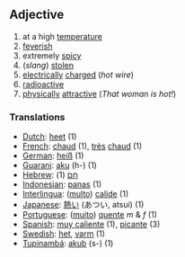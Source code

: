==Adjective==
#at a high [[temperature]]
#[[feverish]]
#extremely [[spicy]]
#(''slang'') [[stolen]]
#[[electrical]]ly [[charge]]d (''hot wire'')
#[[radioactive]]
#[[physical]]ly [[attractive]] (''That woman is hot!'')

===Translations===
*[[Dutch]]: [[heet]] (1)
*[[French]]: [[chaud]] (1), [[très]] [[chaud]] (1)
*[[German]]: [[heiß]] (1)
*[[Guarani]]: [[aku]] (h-) (1)
*[[Hebrew]]: [[חם]] (1)
*[[Indonesian]]: [[panas]] (1)
*[[Interlingua]]: ([[multo]]) [[calide]] (1)
*[[Japanese]]: [[熱い]] (あつい, atsui) (1)
*[[Portuguese]]: ([[muito]]) [[quente]] ''m'' & ''f'' (1)
*[[Spanish]]: [[muy caliente]] (1), [[picante]] (3)
*[[Swedish]]: [[het]], [[varm]] (1)
*[[Tupinambá]]: [[akub]] (s-) (1)